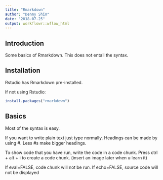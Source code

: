 ---
title: "Rmarkdown"
author: "Denny Shin"
date: "2018-07-25"
output: workflowr::wflow_html
---

## Introduction

Some basics of Rmarkdown. This does not entail the syntax.


## Installation

Rstudio has Rmarkdown pre-installed.

If not using Rstudio:

```{r eval=FALSE}
install.packages("rmarkdown")
```


## Basics

Most of the syntax is easy.  

If you want to write plain text just type normally.
Headings can be made by using \#. Less \#s make bigger headings.

To show code that you have run, write the code in a code chunk.
Press ctrl + alt + i to create a code chunk.
(insert an image later when u learn it)

If eval=FALSE, code chunk will not be run.
If echo=FALSE, source code will not be displayed


